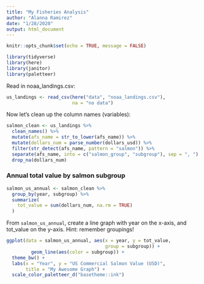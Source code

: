 ```yaml
---
title: "My Fisheries Analysis"
author: "Alanna Ramirez"
date: "1/28/2020"
output: html_document
---
```


```r
knitr::opts_chunk$set(echo = TRUE, message = FALSE)

library(tidyverse)
library(here)
library(janitor)
library(paletteer)
```

Read in noaa_landings.csv:
```r
us_landings <- read_csv(here("data", "noaa_landings.csv"),
                        na = "no data")
```

Now let's clean up the column names (variables):

```r
salmon_clean <- us_landings %>% 
  clean_names() %>% 
  mutate(afs_name = str_to_lower(afs_name)) %>% 
  mutate(dollars_num = parse_number(dollars_usd)) %>% 
  filter(str_detect(afs_name, pattern = "salmon")) %>% 
  separate(afs_name, into = c("salmon_group", "subgroup"), sep = ", ") %>%
  drop_na(dollars_num)
```


### Annual total value by salmon subgroup

```r
salmon_us_annual <- salmon_clean %>%
  group_by(year, subgroup) %>% 
  summarize(
    tot_value = sum(dollars_num, na.rm = TRUE)
  )
```
From `salmon_us_annual`, create a line graph with year on the x-axis, and tot_value on the y-axis. Hint: remember groupings!

```r
ggplot(data = salmon_us_annual, aes(x = year, y = tot_value,
                                    group = subgroup)) +
         geom_line(aes(color = subgroup)) +
  theme_bw() +
  labs(x = "Year", y = "US Commercial Salmon Value (USD)",
       title = "My Awesome Graph") +
  scale_color_paletteer_d("basetheme::ink")
```

